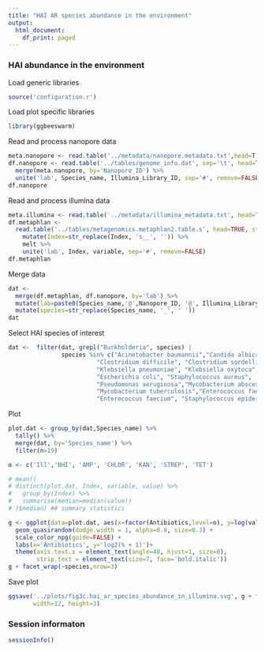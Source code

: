 ```yaml
---
title: "HAI AR species abundance in the environment"
output:
  html_document:
    df_print: paged
---
```


### HAI abundance in the environment

Load generic libraries
```r
source('configuration.r')
```

Load plot specific libraries
```r
library(ggbeeswarm)
```

Read and process nanopore data
```r
meta.nanopore <- read.table('../metadata/nanopore.metadata.txt',head=T,sep='\t')
df.nanopore <- read.table('../tables/genome_info.dat', sep='\t', head=T) %>% 
  merge(meta.nanopore, by='Nanopore_ID') %>%
  unite('lab', Species_name, Illumina_Library_ID, sep='#', remove=FALSE)
df.nanopore
```

Read and process illumina data
```r
meta.illumina <- read.table('../metadata/illumina_metadata.txt', head=TRUE, row.names=2)
df.metaphlan <- 
  read.table('../tables/metagenomics.metaphlan2.table.s', head=TRUE, stringsAsFactors=FALSE) %>% 
    mutate(Index=str_replace(Index, 's__', '')) %>%
    melt %>% 
    unite('lab', Index, variable, sep='#', remove=FALSE) 
df.metaphlan
```

Merge data
```r
dat <-
  merge(df.metaphlan, df.nanopore, by='lab') %>% 
  mutate(lab=paste0(Species_name,'@',Nanopore_ID, '@', Illumina_Library_ID)) %>% 
  mutate(species=str_replace(Species_name, '_', ' '))
dat
```

Select HAI species of interest
```r
dat <-  filter(dat, grepl("Burkholderia", species) | 
               species %in% c("Acinetobacter baumannii","Candida albicans",
                         "Clostridium difficile", "Clostridium sordellii", 
                         "Klebsiella pneumoniae", "Klebsiella oxytoca",
                         "Escherichia coli", "Staphylococcus aureus",
                         "Pseudomonas aeruginosa","Mycobacterium abscessus",
                         "Mycobacterium tuberculosis","Enterococcus faecalis",
                         "Enterococcus faecium", "Staphylococcus epidermidis"))
```

Plot
```r
plot.dat <- group_by(dat,Species_name) %>% 
  tally() %>%
  merge(dat, by='Species_name') %>%
  filter(n>19)

o <- c('Ill','BHI', 'AMP', 'CHLOR', 'KAN', 'STREP', 'TET')

# mean((
# distinct(plot.dat, Index, variable, value) %>% 
#   group_by(Index) %>% 
#   summarise(median=median(value))
# )$median) ## summary statistics

g <- ggplot(data=plot.dat, aes(x=factor(Antibiotics,level=o), y=log(value+1,2),color=Antibiotics)) +
  geom_quasirandom(dodge.width = 1, alpha=0.8, size=0.3) +
  scale_color_npg(guide=FALSE) + 
  labs(x='Antibiotics', y='log2(% + 1)')+
  theme(axis.text.x = element_text(angle=40, hjust=1, size=8),
        strip.text = element_text(size=7, face='bold.italic'))
g + facet_wrap(~species,nrow=3)
```

Save plot
```r
ggsave('../plots/fig3c.hai_ar_species_abundance_in_illumina.svg', g + facet_wrap(~species,nrow=1), 
       width=12, height=3)
```

### Session informaton
```r
sessionInfo()
```